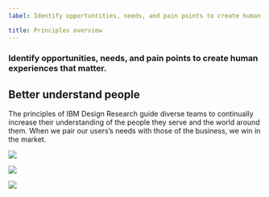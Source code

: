 ```yaml
---
label: Identify opportuntities, needs, and pain points to create human experiences that matter.

title: Principles overview
---
```


### Identify opportunities, needs, and pain points to create human experiences that matter.

## Better understand people

The principles of IBM Design Research guide diverse teams to continually increase their understanding of the people they serve and the world around them. When we pair our users’s needs with those of the business, we win in the market.

<GridWrapper flex="true" bleed="true">
  <NavTile
    href="/guiding-principles/research-as-a-team/"
    title="Research as a team"
    description="Everyone has a responsibility to advocate for a deeper understanding of the end user.">

![](images/heart.svg)

  </NavTile>

  <NavTile
    href="/guiding-principles/stay-curious/"
    title="Stay curious"
    description="Embrace the beginner’s mindset. Always ask why. Look with an unbiased lens.">

![](images/magnifying.svg)

  </NavTile>
  <NavTile
    href="/guiding-principles/make-to-learn/"
    title="Make to learn"
    description="Sometimes the fastest path to understanding is through making.">

![](images/graph.svg)

  </NavTile>
</GridWrapper>
